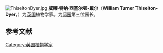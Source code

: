 [[File:ThiseltonDyer.jpg|thumb]]
'''威廉·特纳·西塞尔顿-戴尔'''（'''William Turner Thiselton-Dyer'''，{{bd|1843年|7月28日|1928年|12月23日|}}）为[[英国|英国]]植物学家。为[[邱园|邱园]]第三位园长。

{{Botanist|Dyer|威廉·特纳·西塞尔顿-戴尔}}

== 参考文献 ==
{{reflist}}

{{Authority control}}
{{植物学家小作品}}

{{DEFAULTSORT:Thiselton Dyer, William Turner}}

[[Category:英国植物学家|Category:英国植物学家]]